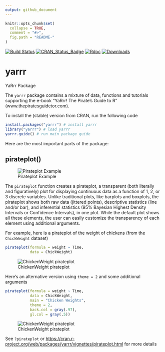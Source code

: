 ```yaml
---
output: github_document
---
```


<!-- README.md is generated from README.Rmd. Please edit that file -->

```r
knitr::opts_chunk$set(
  collapse = TRUE,
  comment = "#>",
  fig.path = "README-"
)
```

[![Build Status](https://travis-ci.org/ndphillips/yarrr.svg?branch=master)](https://travis-ci.org/ndphillips/yarrr)
[![CRAN_Status_Badge](http://www.r-pkg.org/badges/version/yarrr)](https://CRAN.R-project.org/package=yarrr)
[![Rdoc](http://www.rdocumentation.org/badges/version/yarrr)](http://www.rdocumentation.org/packages/yarrr)
[![Downloads](http://cranlogs.r-pkg.org/badges/yarrr?color=brightgreen)](http://www.r-pkg.org/pkg/yarrr)

# yarrr
YaRrr Package

The `yarrr` package contains a mixture of data, functions and tutorials supporting the e-book "YaRrr! The Pirate's Guide to R" (www.thepiratesguidetor.com). 

To install the (stable) version from CRAN, run the following code

```R
install.packages("yarrr") # install yarrr
library("yarrr") # load yarrr
yarrr.guide() # run main package guide
```

Here are the most important parts of the package:

## pirateplot()

![Pirateplot Example](http://nathanieldphillips.com/wp-content/uploads/2016/08/ppExample.png)

The `pirateplot` function creates a pirateplot, a transparent (both literally and figuratively) plot for displaying continuous data as a function of 1, 2, or 3 discrete variables. Unlike traditional plots, like barplots and boxplots, the pirateplot shows both raw data (jittered points), descriptive statistics (line and/or bar), and inferential statistics (95% Bayesian Highest Density Intervals or Confidence Intervals), in one plot. While the default plot shows all these elements, the user can easily customize the transparency of each element using additional arguments. 

For example, here is a pirateplot of the weight of chickens (from the `ChickWeight` dataset)

```R
pirateplot(formula = weight ~ Time, 
           data = ChickWeight)
```

![ChickenWeight pirateplot](http://nathanieldphillips.com/wp-content/uploads/2016/08/chickenplot.png)

Here's an alternative version using `theme = 2` and some additional arguments

```R
pirateplot(formula = weight ~ Time, 
           data = ChickWeight,
           main = "Chicken Weights",
           theme = 2,
           back.col = gray(.97),
           gl.col = gray(.5))
```
![ChickenWeight pirateplot](https://dl.dropboxusercontent.com/u/7618380/chickentheme2.png)


See `?pirateplot` or [https://cran.r-project.org/web/packages/yarrr/vignettes/pirateplot.html](https://cran.r-project.org/web/packages/yarrr/vignettes/pirateplot.html) for more details
